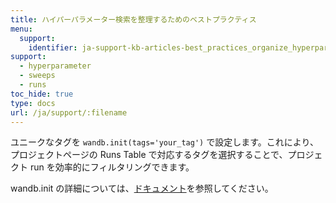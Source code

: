 ```yaml
---
title: ハイパーパラメーター検索を整理するためのベストプラクティス
menu:
  support:
    identifier: ja-support-kb-articles-best_practices_organize_hyperparameter_searches
support:
  - hyperparameter
  - sweeps
  - runs
toc_hide: true
type: docs
url: /ja/support/:filename
---
```

ユニークなタグを `wandb.init(tags='your_tag')` で設定します。これにより、プロジェクトページの Runs Table で対応するタグを選択することで、プロジェクト run を効率的にフィルタリングできます。

wandb.init の詳細については、[ドキュメント](/ja/ref/python/init)を参照してください。